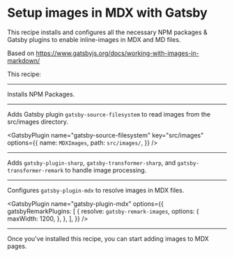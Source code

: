 # Setup images in MDX with Gatsby

This recipe installs and configures all
the necessary NPM packages & Gatsby plugins
to enable inline-images in MDX and MD files.

Based on https://www.gatsbyjs.org/docs/working-with-images-in-markdown/

This recipe:

---

Installs NPM Packages.

<NPMPackage name="gatsby-source-filesystem" />
<NPMPackage name="gatsby-plugin-mdx" />
<NPMPackage name="@mdx-js/mdx" />
<NPMPackage name="@mdx-js/react" />

<NPMPackage name="gatsby-image" />
<NPMPackage name="gatsby-plugin-sharp" />
<NPMPackage name="gatsby-transformer-sharp" />
<NPMPackage name="gatsby-remark-images" />

---

Adds Gatsby plugin `gatsby-source-filesystem` to read images from the src/images
directory.

<GatsbyPlugin
  name="gatsby-source-filesystem"
  key="src/images"
  options={{
    name: `MDXImages`,
    path: `src/images/`,
  }}
/>

---

Adds `gatsby-plugin-sharp`, `gatsby-transformer-sharp`, and `gatsby-transformer-remark`
to handle image processing.

<GatsbyPlugin name="gatsby-plugin-sharp" />
<GatsbyPlugin name="gatsby-transformer-sharp" />

---

Configures `gatsby-plugin-mdx` to resolve images in MDX files.

<GatsbyPlugin
  name="gatsby-plugin-mdx"
  options={{
    gatsbyRemarkPlugins: [
      {
        resolve: `gatsby-remark-images`,
        options: {
          maxWidth: 1200,
        },
      },
    ],
  }}
/>

---

Once you've installed this recipe, you can start adding images to MDX pages.
